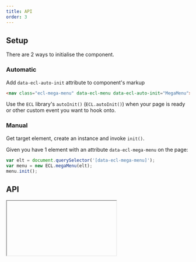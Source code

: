 ```yaml
---
title: API
order: 3
---
```



## Setup

There are 2 ways to initialise the component.

### Automatic

Add `data-ecl-auto-init` attribute to component's markup

```html
<nav class="ecl-mega-menu" data-ecl-menu data-ecl-auto-init="MegaMenu">...</nav>
```

Use the `ECL` library's `autoInit()` (`ECL.autoInit()`) when your page is ready or other custom event you want to hook onto.

### Manual

Get target element, create an instance and invoke `init()`.

Given you have 1 element with an attribute `data-ecl-mega-menu` on the page:

```js
var elt = document.querySelector('[data-ecl-mega-menu]');
var menu = new ECL.megaMenu(elt);
menu.init();
```

## API

<Iframe url="../../../../../apis/MegaMenu.html" />
